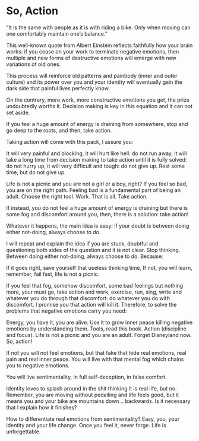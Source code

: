 
# So, Action

"It is the same with people as it is with riding a bike. Only when moving can one comfortably maintain one’s balance."

This well-known quote from Albert Einstein reflects faithfully how your brain works: if you cease on your work to terminate negative emotions, then multiple and new forms of destructive emotions will emerge with new variations of old ones.

This process will reinforce old patterns and painbody (inner and outer culture) and its power over you and your identity will eventually gain the dark side that painful lives perfectly know.

On the contrary, more work, more constructive emotions you get, the prize undoubtedly worths it. Decision making is key in this equation and it can not set aside.

If you feel a huge amount of energy is draining from somewhere, stop and go deep to the roots, and then, take action.

Taking action will come with this pack, I assure you:

It will very painful and blocking, it will hurt like hell: do not run away, 
it will take a long time from decision making to take action until it is fully solved: do not hurry up,
it will very difficult and tough: do not give up. Rest some time, but do not give up.


Life is not a picnic and you are not a girl or a boy, right? If you feel so bad, you are on the right path. Feeling bad is a fundamental part of being an adult. Choose the right tool. Work. That is all. Take action.

If instead, you do not feel a huge amount of energy is draining but there is some fog and discomfort around you, then, there is a solution: take action!

Whatever it happens, the main idea is easy:
if your doubt is between doing either not-doing, always choose to do. 

I will repeat and explain the idea if you are stuck, doubtful and questioning both sides of the question and it is not clear. Stop thinking. Between doing either not-doing, always choose to do. Because:

If it goes right, save yourself that useless thinking time,
If not, you will learn, remember, fail fast, life is not a picnic.

If you feel that fog, somehow discomfort, some bad feelings but nothing more, your must go, take action and work, exercise, run, sing, write and whatever you do through that discomfort: do whatever you do with discomfort. I promise you that action will kill it. Therefore, to solve the problems that negative emotions carry  you need:

Energy, you have it, you are alive. Use it to grow inner peace killing negative emotions by understanding them.
Tools, read this book. 
Action (discipline and focus). Life is not a picnic and you are an adult. Forget Disneyland now. So, action!

If not you will not feel emotions, but that fake that hide real emotions, real pain and real inner peace. You will live with that mental fog which chains you to negative emotions.

You will live sentimentality, in full self-deception, in false comfort.

Identity loves to splash around in the shit thinking it is real life, but no. Remember, you are moving without pedalling and life feels good, but it means you and your bike are mountains down .. backwards. Is it necessary that I explain how it finishes?

How to differentiate  real emotions from sentimentality? Easy, you, your identity and your life change. Once you feel it, never forge. Life is unforgettable. 

